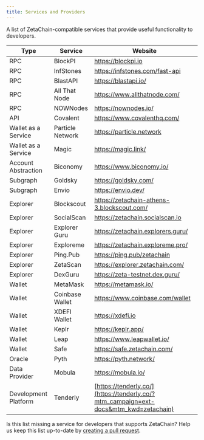 ```yaml
---
title: Services and Providers
---
```


A list of ZetaChain-compatible services that provide useful functionality to
developers.

| Type                 | Service          | Website                                                                              |
|----------------------|------------------|--------------------------------------------------------------------------------------|
| RPC                  | BlockPI          | https://blockpi.io                                                                   |
| RPC                  | InfStones        | https://infstones.com/fast-api                                                       |
| RPC                  | BlastAPI         | https://blastapi.io/                                                                 |
| RPC                  | All That Node    | https://www.allthatnode.com/                                                         |
| RPC                  | NOWNodes         | https://nownodes.io/                                                                 |
| API                  | Covalent         | https://www.covalenthq.com/                                                          |
| Wallet as a Service  | Particle Network | https://particle.network                                                             |
| Wallet as a Service  | Magic            | https://magic.link/                                                                  |
| Account Abstraction  | Biconomy         | https://www.biconomy.io/                                                             |
| Subgraph             | Goldsky          | https://goldsky.com/                                                                 |
| Subgraph             | Envio            | https://envio.dev/                                                                   |
| Explorer             | Blockscout       | https://zetachain-athens-3.blockscout.com/                                           |
| Explorer             | SocialScan       | https://zetachain.socialscan.io                                                      |
| Explorer             | Explorer Guru    | https://zetachain.explorers.guru/                                                    |
| Explorer             | Exploreme        | https://zetachain.exploreme.pro/                                                     |
| Explorer             | Ping.Pub         | https://ping.pub/zetachain                                                           |
| Explorer             | ZetaScan         | https://explorer.zetachain.com/                                                      |
| Explorer             | DexGuru          | https://zeta-testnet.dex.guru/                                                       |
| Wallet               | MetaMask         | https://metamask.io/                                                                 |
| Wallet               | Coinbase Wallet  | https://www.coinbase.com/wallet                                                      |
| Wallet               | XDEFI Wallet     | https://xdefi.io                                                                     |
| Wallet               | Keplr            | https://keplr.app/                                                                   |
| Wallet               | Leap             | https://www.leapwallet.io/                                                           |
| Wallet               | Safe             | https://safe.zetachain.com/                                                          |
| Oracle               | Pyth             | https://pyth.network/                                                                |
| Data Provider        | Mobula           | https://mobula.io/                                                                   |
| Development Platform | Tenderly         | [https://tenderly.co/](https://tenderly.co/?mtm_campaign=ext-docs&mtm_kwd=zetachain) |


Is this list missing a service for developers that supports ZetaChain? Help us
keep this list up-to-date by [creating a pull
request](https://github.com/zeta-chain/docs/blob/main/src/pages/about/services/index.mdx).
